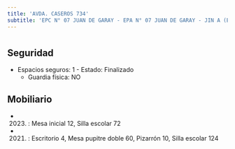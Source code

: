 ```yaml
---
title: 'AVDA. CASEROS 734'
subtitle: 'EPC N° 07 JUAN DE GARAY - EPA N° 07 JUAN DE GARAY - JIN A (EPCJS 07/05°) (SEDE)'
---
```


#


## Seguridad

*  Espacios seguros: 1 - Estado: Finalizado 
    + Guardia física: NO





## Mobiliario

*  (2023) : Mesa inicial 12, Silla escolar 72 

*  (2021) : Escritorio 4, Mesa pupitre doble 60, Pizarrón 10, Silla escolar 124 



